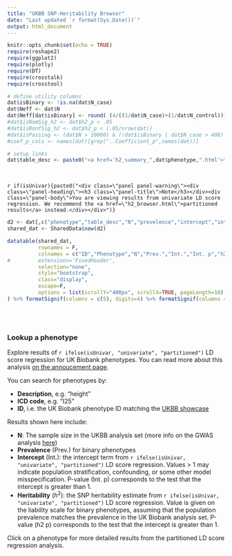 ```yaml
---
title: "UKBB SNP-Heritability Browser"
date: "Last updated `r format(Sys.Date())`"
output: html_document
---
```


```r
knitr::opts_chunk$set(echo = TRUE)
require(reshape2)
require(ggplot2)
require(plotly)
require(DT)
require(crosstalk)
require(crosstool)

# define utility columns
dat$isBinary <- !is.na(dat$N_case)
dat$Neff <- dat$N
dat$Neff[dat$isBinary] <- round( (4/((1/dat$N_case)+(1/dat$N_control)))[dat$isBinary], 2)
#dat$isNomSig_h2 <- dat$h2_p < .05
#dat$isBonfSig_h2 <- dat$h2_p < (.05/nrow(dat))
#dat$isPassing <- (dat$N > 10000) & (!dat$isBinary | dat$N_case > 400)
#coef_p_cols <- names(dat)[grep("..Coefficient_p",names(dat))]

# setup links
dat$table_desc <- paste0("<a href='h2_summary_",dat$phenotype,".html'>",dat$description,"</a>")

```

<br>

`r if(isUnivar){paste0("<div class=\"panel panel-warning\"><div class=\"panel-heading\"><h3 class=\"panel-title\">Note</h3></div><div class=\"panel-body\">You are viewing results from univariate LD score regression. We recommend the <a href=\"h2_browser.html\">partitioned results</a> instead.</div></div>")}`

```r
d2 <- dat[,c("phenotype","table_desc","N","prevelence","intercept","intercept_p","h2_liability","h2_p")]
shared_dat <- SharedData$new(d2)

datatable(shared_dat, 
		  rownames = F, 
		  colnames = c("ID","Phenotype","N","Prev.","Int.","Int. p","h2","h2 p"), 
#		  extensions='FixedHeader', 
		  selection="none",
		  style="bootstrap", 
		  class="display", 
		  escape=F,
		  options = list(scrollY="400px", scrollX=TRUE, pageLength=10) # fixedHeader=TRUE, 
) %>% formatSignif(columns = c(5), digits=4) %>% formatSignif(columns = c(6:8), digits=3) %>% formatSignif(columns = 4, digits=2) %>% formatRound(columns=3, digits=0)
```

<br>
<br>

### Lookup a phenotype

Explore results of `r ifelse(isUnivar, "univariate", "partitioned")` LD score regression for UK Biobank phenotypes. You can read more about this analysis [on the annoucement page](`http://`).

You can search for phenotypes by:

* **Description**, e.g. "height"
* **ICD code**, e.g. "I25"
* **ID**, i.e. the UK Biobank phenotype ID matching the [UKBB showcase](`http://biobank.ctsu.ox.ac.uk/crystal/search.cgi`)

Results shown here include:

* **N**: The sample size in the UKBB analysis set (more info on the GWAS analysis [here]())
* **Prevalence** (Prev.) for binary phenotypes
* **Intercept** (Int.): the intercept term from `r ifelse(isUnivar, "univariate", "partitioned")` LD score regression. Values > 1 may indicate population stratification, confounding, or some other model misspecification. P-value (Int. p) corresponds to the test that the intercept is greater than 1.
* **Heritability** ($h^2$): the SNP heritability estimate from `r ifelse(isUnivar, "univariate", "partitioned")` LD score regression. Value is given on the liability scale for binary phenotypes, assuming that the population prevalence matches the prevalence in the UK Biobank analysis set. P-value (h2 p) corresponds to the test that the intercept is greater than 1.

Click on a phenotype for more detailed results from the partitioned LD score regression analysis.
 
